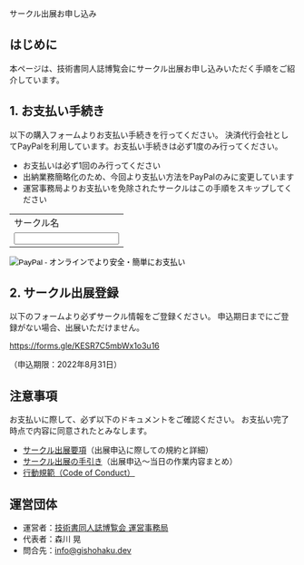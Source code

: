 
<SEO title="サークル出展お申し込み"/>

<SectionHeader text="ENTRY" pageHeader>
サークル出展お申し込み
</SectionHeader>

<MdxContainer>

## はじめに

本ページは、技術書同人誌博覧会にサークル出展お申し込みいただく手順をご紹介しています。

## 1. お支払い手続き

以下の購入フォームよりお支払い手続きを行ってください。
決済代行会社としてPayPalを利用しています。お支払い手続きは必ず1度のみ行ってください。

- お支払いは必ず1回のみ行ってください
- 出納業務簡略化のため、今回より支払い方法をPayPalのみに変更しています
- 運営事務局よりお支払いを免除されたサークルはこの手順をスキップしてください

<form action="https://www.paypal.com/cgi-bin/webscr" method="post" target="_top" accept-charset="Shift_JIS">
<input type="hidden" name="cmd" value="_s-xclick">
<input type="hidden" name="hosted_button_id" value="ZVYP66QP27RYE">
<table>
<tr><td><input type="hidden" name="on0" value="サークル名">サークル名</td></tr><tr><td><input type="text" name="os0" maxlength="200"></td></tr>
</table>
<input type="image" src="https://www.paypalobjects.com/ja_JP/JP/i/btn/btn_buynow_LG.gif" border="0" name="submit" alt="PayPal - オンラインでより安全・簡単にお支払い">
<img alt="" border="0" src="https://www.paypalobjects.com/ja_JP/i/scr/pixel.gif" width="1" height="1">
</form>

## 2. サークル出展登録

以下のフォームより必ずサークル情報をご登録ください。
申込期日までにご登録がない場合、出展いただけません。

https://forms.gle/KESR7C5mbWx1o3u16

（申込期限：2022年8月31日）

## 注意事項

お支払いに際して、必ず以下のドキュメントをご確認ください。
お支払い完了時点で内容に同意されたとみなします。

- [サークル出展要項](https://esa-pages.io/p/sharing/13039/posts/183/414e8727a713c09715d7.html)（出展申込に際しての規約と詳細）
- [サークル出展の手引き](https://esa-pages.io/p/sharing/13039/posts/184/73ee5b937bfef7daebab.html)（出展申込～当日の作業内容まとめ）
- [行動規範（Code of Conduct）](https://esa-pages.io/p/sharing/13039/posts/13/4c6fe5c0f58bb4fb32cd.html)

## 運営団体

- 運営者：[技術書同人誌博覧会 運営事務局](https://gishohaku.dev/)
- 代表者：森川 晃
- 問合先：[info@gishohaku.dev](mailto:info@gishohaku.dev)

</MdxContainer>

